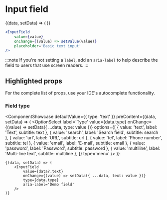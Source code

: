 # Input field


<ComponentShowcase>
	{(data, setData) => (
		<InputField
			value={data}
			onChange={setData}
			placeholder='Basic text input'
			aria-label='Basic text input'
			type='text'
		/>
	)}
</ComponentShowcase>

```jsx
<InputField
	value={value}
	onChange={(value) => setValue(value)}
	placeholder='Basic text input'
/>
```

:::note
If you're not setting a `label`, add an `aria-label` to help describe the field to users that use screen readers.
:::

## Highlighted props

For the complete list of props, use your IDE's autocomplete functionality.

### Field type

<ComponentShowcase
	defaultValue={{ type: 'text' }}
	preContent={(data, setData) => (
		<OptionSelect
			label='Type'
			value={data.type}
			onChange={(value) => setData({ ...data, type: value })}
			options={[
				{ value: 'text', label: 'Text', subtitle: <span className='es:font-mono'>text</span> },
				{ value: 'search', label: 'Search field', subtitle: <span className='es:font-mono'>search</span> },
				{ value: 'url', label: 'URL', subtitle: <span className='es:font-mono'>url</span> },
				{ value: 'tel', label: 'Phone number', subtitle: <span className='es:font-mono'>tel</span> },
				{ value: 'email', label: 'E-mail', subtitle: <span className='es:font-mono'>email</span> },
				{ value: 'password', label: 'Password', subtitle: <span className='es:font-mono'>password</span> },
				{ value: 'multiline', label: 'Multi-line text', subtitle: <span className='es:font-mono'>multiline</span> },
			]}
			type='menu'
		/>
	)}
>
	{(data, setData) => (
		<InputField
			value={data?.text}
			onChange={(value) => setData({ ...data, text: value })}
			type={data.type}
			aria-label='Demo field'
		/>
	)}
</ComponentShowcase>

